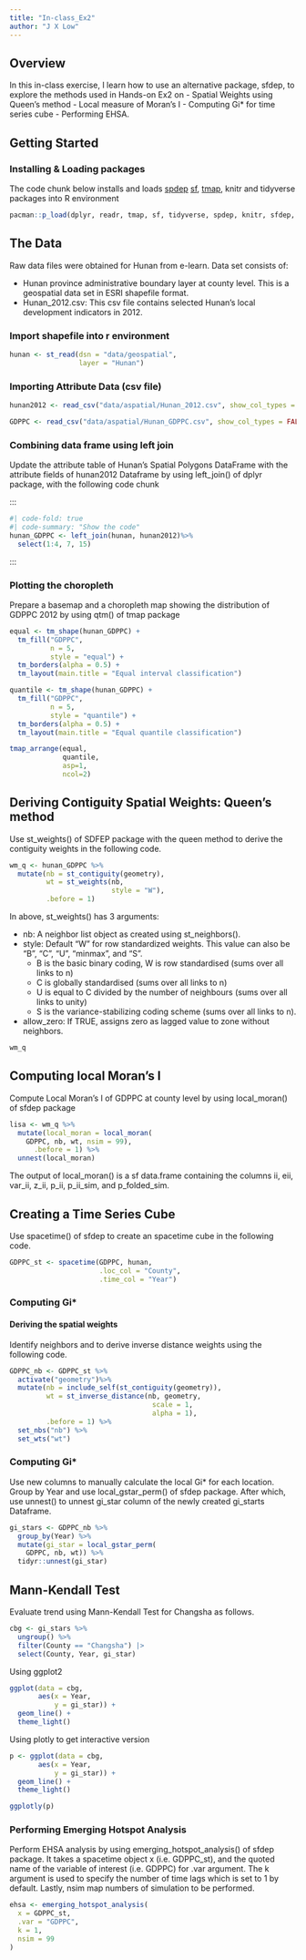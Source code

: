 ```yaml
---
title: "In-class_Ex2"
author: "J X Low"
---
```


## Overview

In this in-class exercise, I learn how to use an alternative package, sfdep, to explore the methods used in Hands-on Ex2 on - Spatial Weights using Queen's method - Local measure of Moran's I - Computing Gi\* for time series cube - Performing EHSA.

## Getting Started

### Installing & Loading packages

The code chunk below installs and loads [spdep](https://cran.r-project.org/web/packages/spdep/spdep.pdf) [sf](https://cran.r-project.org/web/packages/sf/sf.pdf), [tmap](https://cran.r-project.org/web/packages/tmap/tmap.pdf), knitr and tidyverse packages into R environment

```r
pacman::p_load(dplyr, readr, tmap, sf, tidyverse, spdep, knitr, sfdep, plotly, zoo, Kendall)
```

## The Data

Raw data files were obtained for Hunan from e-learn. Data set consists of:

-   Hunan province administrative boundary layer at county level. This is a geospatial data set in ESRI shapefile format.
-   Hunan_2012.csv: This csv file contains selected Hunan's local development indicators in 2012.

### Import shapefile into r environment

```r
hunan <- st_read(dsn = "data/geospatial", 
                 layer = "Hunan")
```

### Importing Attribute Data (csv file)

```r
hunan2012 <- read_csv("data/aspatial/Hunan_2012.csv", show_col_types = FALSE)
```

```r
GDPPC <- read_csv("data/aspatial/Hunan_GDPPC.csv", show_col_types = FALSE)
```

### Combining data frame using left join

Update the attribute table of Hunan's Spatial Polygons DataFrame with the attribute fields of hunan2012 Dataframe by using left_join() of dplyr package, with the following code chunk

:::

```R
#| code-fold: true
#| code-summary: "Show the code"
hunan_GDPPC <- left_join(hunan, hunan2012)%>%
  select(1:4, 7, 15)
```
:::

### Plotting the choropleth

Prepare a basemap and a choropleth map showing the distribution of GDPPC 2012 by using qtm() of tmap package

```R
equal <- tm_shape(hunan_GDPPC) +
  tm_fill("GDPPC",
          n = 5,
          style = "equal") +
  tm_borders(alpha = 0.5) +
  tm_layout(main.title = "Equal interval classification")

quantile <- tm_shape(hunan_GDPPC) +
  tm_fill("GDPPC",
          n = 5,
          style = "quantile") +
  tm_borders(alpha = 0.5) +
  tm_layout(main.title = "Equal quantile classification")

tmap_arrange(equal, 
             quantile, 
             asp=1, 
             ncol=2)
```

## Deriving Contiguity Spatial Weights: Queen's method

Use st_weights() of SDFEP package with the queen method to derive the contiguity weights in the following code.

```R
wm_q <- hunan_GDPPC %>%
  mutate(nb = st_contiguity(geometry),
         wt = st_weights(nb,
                         style = "W"),
         .before = 1)
```

In above, st_weights() has 3 arguments:

-   nb: A neighbor list object as created using st_neighbors().
-   style: Default "W" for row standardized weights. This value can also be "B", "C", "U", "minmax", and "S".
    -   B is the basic binary coding, W is row standardised (sums over all links to n)
    -   C is globally standardised (sums over all links to n)
    -   U is equal to C divided by the number of neighbours (sums over all links to unity)
    -   S is the variance-stabilizing coding scheme (sums over all links to n).
-   allow_zero: If TRUE, assigns zero as lagged value to zone without neighbors.

```R
wm_q
```

## Computing local Moran's I

Compute Local Moran's I of GDPPC at county level by using local_moran() of sfdep package

```R
lisa <- wm_q %>%
  mutate(local_moran = local_moran(
    GDPPC, nb, wt, nsim = 99),
      .before = 1) %>%
  unnest(local_moran)
```

The output of local_moran() is a sf data.frame containing the columns ii, eii, var_ii, z_ii, p_ii, p_ii_sim, and p_folded_sim.

## Creating a Time Series Cube

Use spacetime() of sfdep to create an spacetime cube in the following code.

```R
GDPPC_st <- spacetime(GDPPC, hunan,
                      .loc_col = "County",
                      .time_col = "Year")
```

### Computing Gi\*

#### Deriving the spatial weights

Identify neighbors and to derive inverse distance weights using the following code.

```R
GDPPC_nb <- GDPPC_st %>%
  activate("geometry")%>%
  mutate(nb = include_self(st_contiguity(geometry)),
         wt = st_inverse_distance(nb, geometry,
                                   scale = 1,
                                   alpha = 1),
         .before = 1) %>%
  set_nbs("nb") %>%
  set_wts("wt")
```

### Computing Gi\*

Use new columns to manually calculate the local Gi\* for each location. Group by Year and use local_gstar_perm() of sfdep package. After which, use unnest() to unnest gi_star column of the newly created gi_starts Dataframe.

```R
gi_stars <- GDPPC_nb %>%
  group_by(Year) %>%
  mutate(gi_star = local_gstar_perm(
    GDPPC, nb, wt)) %>%
  tidyr::unnest(gi_star)
```

## Mann-Kendall Test

Evaluate trend using Mann-Kendall Test for Changsha as follows.

```R
cbg <- gi_stars %>% 
  ungroup() %>% 
  filter(County == "Changsha") |> 
  select(County, Year, gi_star)
```

Using ggplot2

```R
ggplot(data = cbg, 
       aes(x = Year, 
           y = gi_star)) +
  geom_line() +
  theme_light()
```

Using plotly to get interactive version

```R
p <- ggplot(data = cbg, 
       aes(x = Year, 
           y = gi_star)) +
  geom_line() +
  theme_light()

ggplotly(p)
```

### Performing Emerging Hotspot Analysis

Perform EHSA analysis by using emerging_hotspot_analysis() of sfdep package. It takes a spacetime object x (i.e. GDPPC_st), and the quoted name of the variable of interest (i.e. GDPPC) for .var argument. The k argument is used to specify the number of time lags which is set to 1 by default. Lastly, nsim map numbers of simulation to be performed.

```R
ehsa <- emerging_hotspot_analysis(
  x = GDPPC_st,
  .var = "GDPPC",
  k = 1, 
  nsim = 99
)
```



